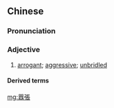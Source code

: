 {{also|嚣张}}
==Chinese==
{{zh-forms|s=嚣张}}

===Pronunciation===
{{zh-pron
|m=xiāozhāng
|c=hiu1 zoeng1
|mn=qz,xm:hiau-tiong/zz:hiau-tiang/qz,xm:hiau-tiuⁿ
|cat=a
}}

===Adjective===
{{zh-adj}}

# [[arrogant]]; [[aggressive]]; [[unbridled]]

====Derived terms====
{{zh-der|氣焰囂張}}

[[mg:囂張]]